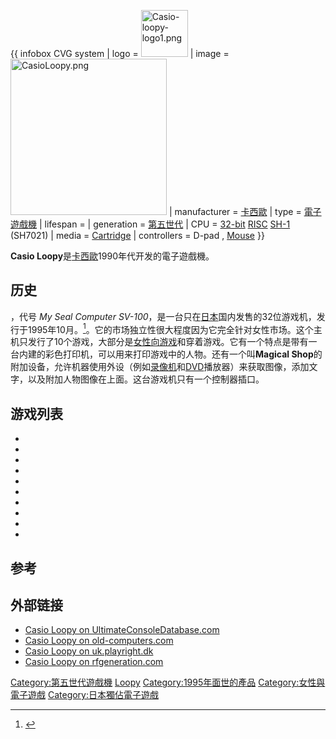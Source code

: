 {{ infobox CVG system
| logo = [[Image:Casio-loopy-logo1.png|75px]]
| image = [[Image:CasioLoopy.png|250px]]
| manufacturer = [[卡西歐|卡西歐]]
| type = [[電子遊戲機|電子遊戲機]]
| lifespan = {{vgr|JP|October, 1995}}
| generation = [[電子遊戲機歷史_(第五世代)|第五世代]]
| CPU = [[32-bit|32-bit]] [[RISC|RISC]] [[SuperH#Models|SH-1]] (SH7021)
| media = [[Cartridge_(electronics)|Cartridge]]
| controllers = D-pad
, [[Mouse_(computing)|Mouse]]
}}

'''Casio Loopy'''是[[卡西歐|卡西歐]]1990年代开发的電子遊戲機。

== 历史 ==
{{nihongo|'''Casio Loopy'''|ルーピー|Rūpī}}，代号 ''My Seal Computer SV-100''，是一台只在[[日本|日本]]国内发售的32位游戏机，发行于1995年10月。<ref>{{cite web|url=http://www.uk.playright.dk/raretitel.php?id=29220|title=Play:Right Rare > Hardware > Casio Loopy|accessdate=2008-07-10|archive-date=2012-02-10|archive-url=https://web.archive.org/web/20120210140824/http://www.uk.playright.dk/raretitel.php?id=29220|dead-url=yes}}</ref>。它的市场独立性很大程度因为它完全针对女性市场。这个主机只发行了10个游戏，大部分是[[女性向游戏|女性向游戏]]和穿着游戏。它有一个特点是带有一台内建的彩色打印机，可以用来打印游戏中的人物。还有一个叫'''Magical Shop'''的附加设备，允许机器使用外设（例如[[录像机|录像机]]和[[DVD|DVD]]播放器）来获取图像，添加文字，以及附加人物图像在上面。这台游戏机只有一个控制器插口。

== 游戏列表 ==

* {{nihongo|''[[Anime_Land|Anime Land]]''|あにめらんど|Animerando}}
* {{nihongo|''[[Bow-wow_Puppy_Love_Story|Bow-wow Puppy Love Story]]''|わんわん愛情物語|Wanwan Aijō Monogatari}}
* {{nihongo|''[[Dream_Change:_Kogane-chan's_Fashion_Party|Dream Change: Kogane-chan's Fashion Party]]''|ドリームチェンジ 小金ちゃんのファッションパーティー|Dorīmuchenji Koganechanno Fasshonpātī}}
* {{nihongo|''[[HARIHARI_Seal_Paradise|HARIHARI Seal Paradise]]''|HARIHARIシールパラダイス|HARIHARI Shīru Paradaisu}}
* {{nihongo|''[[I_Want_a_Room_in_Loopy_Town!|I Want a Room in Loopy Town!]]''|ルーピータウンのおへやがほしい!|Rūpī Taun no O-heya ga Hoshii!}}
* {{nihongo|''[[Little_Romance|Little Romance]]''|リトルロマンス|Ritoru Romansu}}
* {{nihongo|''[[Lupiton's_Wonder_Palette|Lupiton's Wonder Palette]]''|ルピトンのワンダーパレット|Rupiton no Wandāparetto}}
* {{nihongo|''[[Chakra-kun's_Charm_Paradise|Chakra-kun's Charm Paradise]]''|チャクラくんのおまじないパラダイス|Chakurakun no Omajinai Paradaisu}}
* {{nihongo|''[[Caricature_Artist|Caricature Artist]]''|似顔絵アーティスト|Nigaoe Ātisuto}}
* {{nihongo|''[[PC_Collection|PC Collection]]''|パソコン・コレクション|Pasokon Korekushon}}

== 参考 ==
{{reflist}}

== 外部链接 ==

* [http://ultimateconsoledatabase.com/golden/casio_loopy.htm Casio Loopy on UltimateConsoleDatabase.com]{{Wayback|url=http://ultimateconsoledatabase.com/golden/casio_loopy.htm |date=20190217222017 }}
* [https://web.archive.org/web/20101121114417/http://www.old-computers.com/museum/computer.asp?st=2&c=774 Casio Loopy on old-computers.com]
* [http://www.uk.playright.dk/raretitel.php?id=29220 Casio Loopy on uk.playright.dk]{{Wayback|url=http://www.uk.playright.dk/raretitel.php?id=29220 |date=20120210140824 }}
* [http://www.rfgeneration.com/news/classic-gaming/System-Overview-Casio-Loopy-My-Seal-Computer-362.php Casio Loopy on rfgeneration.com]{{Wayback|url=http://www.rfgeneration.com/news/classic-gaming/System-Overview-Casio-Loopy-My-Seal-Computer-362.php |date=20180812111835 }}

{{第五世代遊戲機}}
{{电视游戏机}}

[[Category:第五世代遊戲機|Category:第五世代遊戲機]]
[[Category:卡西歐產品|Loopy]]
[[Category:1995年面世的產品|Category:1995年面世的產品]]
[[Category:女性與電子遊戲|Category:女性與電子遊戲]]
[[Category:日本獨佔電子遊戲|Category:日本獨佔電子遊戲]]